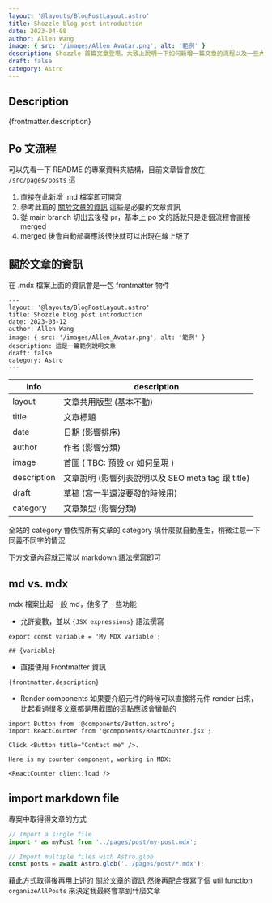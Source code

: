```yaml
---
layout: '@layouts/BlogPostLayout.astro'
title: Shozzle blog post introduction
date: 2023-04-08
author: Allen Wang
image: { src: '/images/Allen_Avatar.png', alt: '範例' }
description: Shozzle 首篇文章登場，大致上說明一下如何新增一篇文章的流程以及一些內容的說明
draft: false
category: Astro
---
```


## Description

{frontmatter.description}

## Po 文流程

可以先看一下 README 的專案資料夾結構，目前文章皆會放在 `/src/pages/posts` 這

1. 直接在此新增 .md 檔案即可開寫
2. 參考此篇的 [關於文章的資訊](#關於文章的資訊) 這些是必要的文章資訊
3. 從 main branch 切出去後發 pr，基本上 po 文的話就只是走個流程會直接 merged
4. merged 後會自動部署應該很快就可以出現在線上版了

## 關於文章的資訊

在 .mdx 檔案上面的資訊會是一包 frontmatter 物件

```markup
---
layout: '@layouts/BlogPostLayout.astro'
title: Shozzle blog post introduction
date: 2023-03-12
author: Allen Wang
image: { src: '/images/Allen_Avatar.png', alt: '範例' }
description: 這是一篇範例說明文章
draft: false
category: Astro
---
```

| info        | description                                       |
| ----------- | ------------------------------------------------- |
| layout      | 文章共用版型 (基本不動)                           |
| title       | 文章標題                                          |
| date        | 日期 (影響排序)                                   |
| author      | 作者 (影響分類)                                   |
| image       | 首圖 ( TBC: 預設 or 如何呈現 )                    |
| description | 文章說明 (影響列表說明以及 SEO meta tag 跟 title) |
| draft       | 草稿 (寫一半還沒要發的時候用)                     |
| category    | 文章類型 (影響分類)                               |

全站的 category 會依照所有文章的 category 填什麼就自動產生，稍微注意一下同義不同字的情況

下方文章內容就正常以 markdown 語法撰寫即可

## md vs. mdx

mdx 檔案比起一般 md，他多了一些功能

- 允許變數，並以 `{JSX expressions}` 語法撰寫

```
export const variable = 'My MDX variable';

## {variable}
```

- 直接使用 Frontmatter 資訊

```
{frontmatter.description}
```

- Render components 如果要介紹元件的時候可以直接將元件 render 出來，比起看過很多文章都是用截圖的這點應該會蠻酷的

```
import Button from '@components/Button.astro';
import ReactCounter from '@components/ReactCounter.jsx';

Click <Button title="Contact me" />.

Here is my counter component, working in MDX:

<ReactCounter client:load />
```

## import markdown file

專案中取得得文章的方式

```javascript
// Import a single file
import * as myPost from '../pages/post/my-post.mdx';

// Import multiple files with Astro.glob
const posts = await Astro.glob('../pages/post/*.mdx');
```

藉此方式取得後再用上述的 [關於文章的資訊](#關於文章的資訊) 然後再配合我寫了個 util function `organizeAllPosts` 來決定我最終會拿到什麼文章
